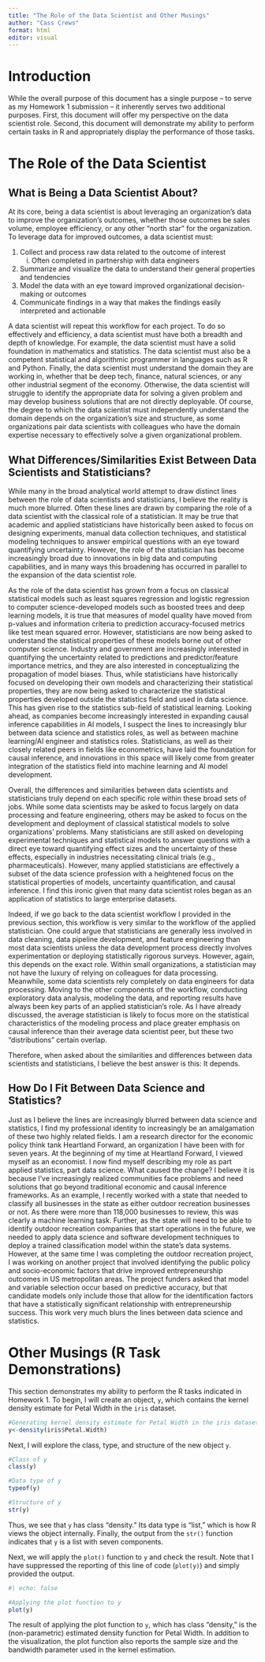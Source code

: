 ```yaml
---
title: "The Role of the Data Scientist and Other Musings"
author: "Cass Crews"
format: html
editor: visual
---
```


# Introduction

While the overall purpose of this document has a single purpose -- to serve as my Homework 1 submission -- it inherently serves two additional purposes. First, this document will offer my perspective on the data scientist role. Second, this document will demonstrate my ability to perform certain tasks in R and appropriately display the performance of those tasks.

# The Role of the Data Scientist

## What is Being a Data Scientist About?
At its core, being a data scientist is about leveraging an organization's data to improve the organization's outcomes, whether those outcomes be sales volume, employee efficiency, or any other "north star" for the organization. To leverage data for improved outcomes, a data scientist must:

1. Collect and process raw data related to the outcome of interest
   i) Often completed in partnership with data engineers
2. Summarize and visualize the data to understand their general properties and tendencies
3. Model the data with an eye toward improved organizational decision-making or outcomes
4. Communicate findings in a way that makes the findings easily interpreted and actionable

A data scientist will repeat this workflow for each project. To do so effectively and efficiency, a data scientist must have both a breadth and depth of knowledge. For example, the data scientist must have a solid foundation in mathematics and statistics. The data scientist must also be a competent statistical and algorithmic programmer in languages such as R and Python. Finally, the data scientist must understand the domain they are working in, whether that be deep tech, finance, natural sciences, or any other industrial segment of the economy. Otherwise, the data scientist will struggle to identify the appropriate data for solving a given problem and may develop business solutions that are not directly deployable. Of course, the degree to which the data scientist must independently understand the domain depends on the organization's size and structure, as some organizations pair data scientists with colleagues who have the domain expertise necessary to effectively solve a given organizational problem. 

## What Differences/Similarities Exist Between Data Scientists and Statisticians? 
While many in the broad analytical world attempt to draw distinct lines between the role of data scientists and statisticians, I believe the reality is much more blurred. Often these lines are drawn by comparing the role of a data scientist with the classical role of a statistician. It may be true that academic and applied statisticians have historically been asked to focus on designing experiments, manual data collection techniques, and statistical modeling techniques to answer empirical questions with an eye toward quantifying uncertainty. However, the role of the statistician has become increasingly broad due to innovations in big data and computing capabilities, and in many ways this broadening has occurred in parallel to the expansion of the data scientist role. 

As the role of the data scientist has grown from a focus on classical statistical models such as least squares regression and logistic regression to computer science-developed models such as boosted trees and deep learning models, it is true that measures of model quality have moved from p-values and information criteria to prediction accuracy-focused metrics like test mean squared error. However, statisticians are now being asked to understand the statistical properties of these models borne out of other computer science. Industry and government are increasingly interested in quantifying the uncertainty related to predictions and predictor/feature importance metrics, and they are also interested in conceptualizing the propagation of model biases. Thus, while statisticians have historically focused on developing their own models and characterizing their statistical properties, they are now being asked to characterize the statistical properties developed outside the statistics field and used in data science. This has given rise to the statistics sub-field of statistical learning. Looking ahead, as companies become increasingly interested in expanding causal inference capabilities in AI models, I suspect the lines to increasingly blur between data science and statistics roles, as well as between machine learning/AI engineer and statistics roles. Statisticians, as well as their closely related peers in fields like econometrics, have laid the foundation for causal inference, and innovations in this space will likely come from greater integration of the statistics field into machine learning and AI model development. 

Overall, the differences and similarities between data scientists and statisticians truly depend on each specific role within these broad sets of jobs. While some data scientists may be asked to focus largely on data processing and feature engineering, others may be asked to focus on the development and deployment of classical statistical models to solve organizations' problems. Many statisticians are still asked on developing experimental techniques and statistical models to answer questions with a direct eye toward quantifying effect sizes and the uncertainty of these effects, especially in industries necessitating clinical trials (e.g., pharmaceuticals). However, many applied statisticians are effectively a subset of the data science profession with a heightened focus on the statistical properties of models, uncertainty quantification, and causal inference. I find this ironic given that many data scientist roles began as an application of statistics to large enterprise datasets. 

Indeed, if we go back to the data scientist workflow I provided in the previous section, this workflow is very similar to the workflow of the applied statistician. One could argue that statisticians are generally less involved in data cleaning, data pipeline development, and feature engineering than most data scientists unless the data development process directly involves experimentation or deploying statistically rigorous surveys. However, again, this depends on the exact role. Within small organizations, a statistician may not have the luxury of relying on colleagues for data processing. Meanwhile, some data scientists rely completely on data engineers for data processing. Moving to the other components of the workflow, conducting exploratory data analysis, modeling the data, and reporting results have always been key parts of an applied statistician's role. As I have already discussed, the average statistician is likely to focus more on the statistical characteristics of the modeling process and place greater emphasis on causal inference than their average data scientist peer, but these two "distributions" certain overlap. 

Therefore, when asked about the similarities and differences between data scientists and statisticians, I believe the best answer is this: It depends.

## How Do I Fit Between Data Science and Statistics? 

Just as I believe the lines are increasingly blurred between data science and statistics, I find my professional identity to increasingly be an amalgamation of these two highly related fields. I am a research director for the economic policy think tank Heartland Forward, an organization I have been with for seven years. At the beginning of my time at Heartland Forward, I viewed myself as an economist. I now find myself describing my role as part applied statistics, part data science. What caused the change? I believe it is because I've increasingly realized communities face problems and need solutions that go beyond traditional economic and causal inference frameworks. As an example, I recently worked with a state that needed to classify all businesses in the state as either outdoor recreation businesses or not. As there were more than 118,000 businesses to review, this was clearly a machine learning task. Further, as the state will need to be able to identify outdoor recreation companies that start operations in the future, we needed to apply data science and software development techniques to deploy a trained classification model within the state's data systems. However, at the same time I was completing the outdoor recreation project, I was working on another project that involved identifying the public policy and socio-economic factors that drive improved entrepreneurship outcomes in US metropolitan areas. The project funders asked that model and variable selection occur based on predictive accuracy, but that candidate models only include those that allow for the identification factors that have a statistically significant relationship with entrepreneurship success. This work very much blurs the lines between data science and statistics. 

# Other Musings (R Task Demonstrations)
This section demonstrates my ability to perform the R tasks indicated in Homework 1. To begin, I will create an object, `y`, which contains the kernel density estimate for Petal Width in the `iris` dataset. 

```r
#Generating kernel density estimate for Petal Width in the iris dataset
y<-density(iris$Petal.Width)
```

Next, I will explore the class, type, and structure of the new object `y`.

```r
#Class of y
class(y)

#Data type of y
typeof(y)

#Structure of y
str(y)
```

Thus, we see that `y` has class "density." Its data type is "list," which is how R views the object internally. Finally, the output from the `str()` function indicates that `y` is a list with seven components. 

Next, we will apply the `plot()` function to `y` and check the result. Note that I have suppressed the reporting of this line of code (`plot(y)`) and simply provided the output. 

```r
#| echo: false

#Applying the plot function to y
plot(y)
```
The result of applying the plot function to `y`, which has class "density," is the (non-parametric) estimated density function for Petal Width. In addition to the visualization, the plot function also reports the sample size and the bandwidth parameter used in the kernel estimation. 
